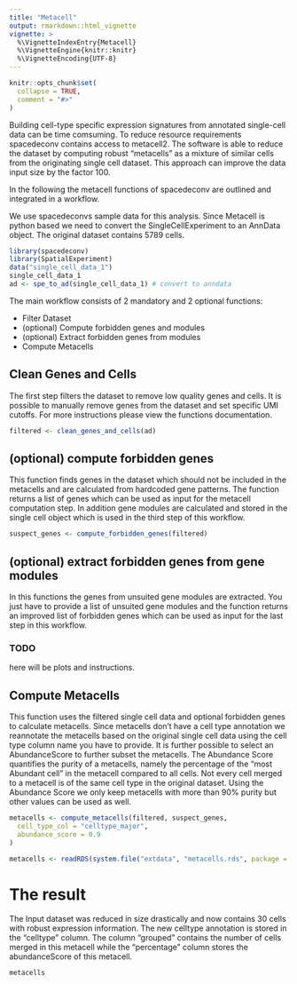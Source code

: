 ```yaml
---
title: "Metacell"
output: rmarkdown::html_vignette
vignette: >
  %\VignetteIndexEntry{Metacell}
  %\VignetteEngine{knitr::knitr}
  %\VignetteEncoding{UTF-8}
---
```

```r
knitr::opts_chunk$set(
  collapse = TRUE,
  comment = "#>"
)
```

Building cell-type specific expression signatures from annotated single-cell data can be time comsuming. To reduce resource requirements spacedeconv contains access to metacell2. The software is able to reduce the dataset by computing robust "metacells" as a mixture of similar cells from the originating single cell dataset. This approach can improve the data input size by the factor 100. 

In the following the metacell functions of spacedeconv are outlined and integrated in a workflow. 

We use spacedeconvs sample data for this analysis. Since Metacell is python based we need to convert the SingleCellExperiment to an AnnData object. The original dataset contains 5789 cells. 
```r
library(spacedeconv)
library(SpatialExperiment)
data("single_cell_data_1")
single_cell_data_1
ad <- spe_to_ad(single_cell_data_1) # convert to anndata
```

The main workflow consists of 2 mandatory and 2 optional functions:

* Filter Dataset
* (optional) Compute forbidden genes and modules
* (optional) Extract forbidden genes from modules
* Compute Metacells

## Clean Genes and Cells
The first step filters the dataset to remove low quality genes and cells. It is possible to manually remove genes from the dataset and set specific UMI cutoffs. For more instructions please view the functions documentation.
```r
filtered <- clean_genes_and_cells(ad)
```
## (optional) compute forbidden genes
This function finds genes in the dataset which should not be included in the metacells and are calculated from hardcoded gene patterns. The function returns a list of genes which can be used as input for the metacell computation step. In addition gene modules are calculated and stored in the single cell object which is used in the third step of this workflow. 

```r
suspect_genes <- compute_forbidden_genes(filtered)
```

## (optional) extract forbidden genes from gene modules
In this functions the genes from unsuited gene modules are extracted. You just have to provide a list of unsuited gene modules and the function returns an improved list of forbidden genes which can be used as input for the last step in this workflow.

### TODO
here will be plots and instructions.

## Compute Metacells 
This function uses the filtered single cell data and optional forbidden genes to calculate metacells. Since metacells don't have a cell type annotation we reannotate the metacells based on the original single cell data using the cell type column name you have to provide. It is further possible to select an AbundanceScore to further subset the metacells. The Abundance Score quantifies the purity of a metacells, namely the percentage of the "most Abundant cell" in the metacell compared to all cells. Not every cell merged to a metacell is of the same cell type in the original dataset. Using the Abundance Score we only keep metacells with more than 90% purity but other values can be used as well. 

```r
metacells <- compute_metacells(filtered, suspect_genes,
  cell_type_col = "celltype_major",
  abundance_score = 0.9
)
```

```r
metacells <- readRDS(system.file("extdata", "metacells.rds", package = "spacedeconv"))
```


# The result

The Input dataset was reduced in size drastically and now contains 30 cells with robust expression information. The new celltype annotation is stored in the "celltype" column. The column "grouped" contains the number of cells merged in this metacell while the "percentage" column stores the abundanceScore of this metacell. 

```r
metacells
```
